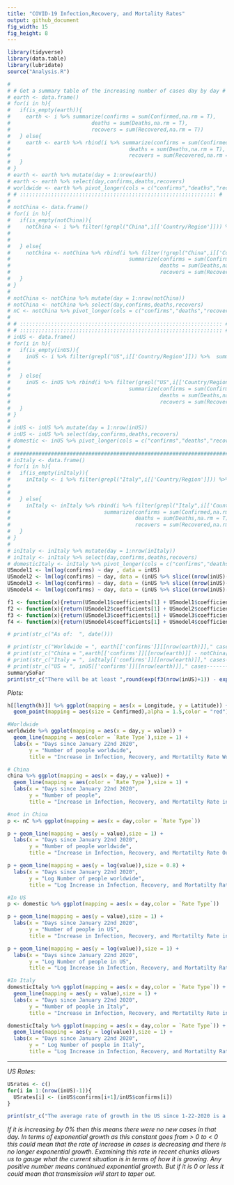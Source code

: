 ---
title: "COVID-19 Infection,Recovery, and Mortality Rates"
output: github_document
fig_width: 15
fig_height: 8
---

```{r include=FALSE}
library(tidyverse)
library(data.table)
library(lubridate)
source("Analysis.R")
```


<!-- ```{r include=F} -->
<!-- # downloads all data from 1-22-2020 to today -->
<!-- h <- list() -->
<!-- todayInMarch <- as.numeric(substring(date(),9,10)) -->


<!-- day <- 22:31 -->
<!-- count <- 1 -->
<!-- for(d in day){ -->
<!--   url <- str_c("https://raw.githubusercontent.com/CSSEGISandData/COVID-19/master/csse_covid_19_data/csse_covid_19_daily_reports/01-",d,"-2020.csv") -->
<!--   print(url) -->
<!--   h[[count]] <- fread(url) -->
<!--   count <- count+1 -->
<!-- } -->
<!-- day <- c(str_c("0",1:9),10:29) -->
<!-- for(d in day){ -->
<!--   url <- str_c("https://raw.githubusercontent.com/CSSEGISandData/COVID-19/master/csse_covid_19_data/csse_covid_19_daily_reports/02-",d,"-2020.csv") -->
<!--   print(url) -->
<!--   h[[count]] <- fread(url) -->
<!--   count <- count+1 -->
<!-- } -->
<!-- day <- c(str_c("0",1:9),10:(todayInMarch-1)) -->
<!-- for(d in day){ -->
<!--   url <- str_c("https://raw.githubusercontent.com/CSSEGISandData/COVID-19/master/csse_covid_19_data/csse_covid_19_daily_reports/03-",d,"-2020.csv") -->
<!--   print(url) -->
<!--   h[[count]] <- fread(url) -->
<!--   count <- count+1 -->
<!-- } -->
<!-- ``` -->

```{r include=F}
# 
# # Get a summary table of the increasing number of cases day by day #
# earth <- data.frame()
# for(i in h){
#   if(is_empty(earth)){
#     earth <- i %>% summarize(confirms = sum(Confirmed,na.rm = T),
#                          deaths = sum(Deaths,na.rm = T),
#                          recovers = sum(Recovered,na.rm = T))
#   } else{
#     earth <- earth %>% rbind(i %>% summarize(confirms = sum(Confirmed,na.rm = T),
#                                      deaths = sum(Deaths,na.rm = T),
#                                      recovers = sum(Recovered,na.rm = T)))
#   }
# }
# earth <- earth %>% mutate(day = 1:nrow(earth))
# earth <- earth %>% select(day,confirms,deaths,recovers)
# worldwide <- earth %>% pivot_longer(cols = c("confirms","deaths","recovers"),names_to = "Rate Type")
# # ::::::::::::::::::::::::::::::::::::::::::::::::::::::::::::::: #
# 
# notChina <- data.frame()
# for(i in h){
#   if(is_empty(notChina)){
#     notChina <- i %>% filter(!grepl("China",i[['Country/Region']])) %>%  summarize(confirms = sum(Confirmed,na.rm = T),
#                                                                                    deaths = sum(Deaths,na.rm = T),
#                                                                                    recovers = sum(Recovered,na.rm = T))
#   } else{
#     notChina <- notChina %>% rbind(i %>% filter(!grepl("China",i[['Country/Region']])) %>% 
#                                      summarize(confirms = sum(Confirmed,na.rm = T),
#                                                deaths = sum(Deaths,na.rm = T),
#                                                recovers = sum(Recovered,na.rm = T)))
#   }
# }
# 
# notChina <- notChina %>% mutate(day = 1:nrow(notChina))
# notChina <- notChina %>% select(day,confirms,deaths,recovers)
# nC <- notChina %>% pivot_longer(cols = c("confirms","deaths","recovers"),names_to = "Rate Type")
# 
# # ::::::::::::::::::::::::::::::::::::::::::::::::::::::::::::::::: #
# # ::::::::::::::::::::::::::::::::::::::::::::::::::::::::::::::::: #
# inUS <- data.frame()
# for(i in h){
#   if(is_empty(inUS)){
#     inUS <- i %>% filter(grepl("US",i[['Country/Region']])) %>%  summarize(confirms = sum(Confirmed,na.rm = T),
#                                                                                    deaths = sum(Deaths,na.rm = T),
#                                                                                    recovers = sum(Recovered,na.rm = T))
#   } else{
#     inUS <- inUS %>% rbind(i %>% filter(grepl("US",i[['Country/Region']])) %>% 
#                                      summarize(confirms = sum(Confirmed,na.rm = T),
#                                                deaths = sum(Deaths,na.rm = T),
#                                                recovers = sum(Recovered,na.rm = T)))
#   }
# }
# 
# inUS <- inUS %>% mutate(day = 1:nrow(inUS))
# inUS <- inUS %>% select(day,confirms,deaths,recovers)
# domestic <- inUS %>% pivot_longer(cols = c("confirms","deaths","recovers"),names_to = "Rate Type")
# 
# #########################################################################
# inItaly <- data.frame()
# for(i in h){
#   if(is_empty(inItaly)){
#     inItaly <- i %>% filter(grepl("Italy",i[['Country/Region']])) %>%  summarize(confirms = sum(Confirmed,na.rm = T),
#                                                                            deaths = sum(Deaths,na.rm = T),
#                                                                            recovers = sum(Recovered,na.rm = T))
#   } else{
#     inItaly <- inItaly %>% rbind(i %>% filter(grepl("Italy",i[['Country/Region']])) %>% 
#                              summarize(confirms = sum(Confirmed,na.rm = T),
#                                        deaths = sum(Deaths,na.rm = T),
#                                        recovers = sum(Recovered,na.rm = T)))
#   }
# }
# 
# inItaly <- inItaly %>% mutate(day = 1:nrow(inItaly))
# inItaly <- inItaly %>% select(day,confirms,deaths,recovers)
# domesticItaly <- inItaly %>% pivot_longer(cols = c("confirms","deaths","recovers"),names_to = "Rate Type")
USmodel1 <- lm(log(confirms) ~ day , data = inUS)
USmodel2 <- lm(log(confirms) ~ day, data = (inUS %>% slice((nrow(inUS)-7):(nrow(inUS)))) )
USmodel3 <- lm(log(confirms) ~ day, data = (inUS %>% slice((nrow(inUS)-14):(nrow(inUS)))))
USmodel4 <- lm(log(confirms) ~ day, data = (inUS %>% slice((nrow(inUS)-21):(nrow(inUS)))))

f1 <- function(x){return(USmodel1$coefficients[1] + USmodel1$coefficients[2]*x)}
f2 <- function(x){return(USmodel2$coefficients[1] + USmodel2$coefficients[2]*x)}
f3 <- function(x){return(USmodel3$coefficients[1] + USmodel3$coefficients[2]*x)}
f4 <- function(x){return(USmodel4$coefficients[1] + USmodel4$coefficients[2]*x)}
```

```{r echo=FALSE}
# print(str_c("As of:  ", date()))

# print(str_c("Worldwide = ", earth[['confirms']][[nrow(earth)]]," cases-------One Week Ago = ",earth[['confirms']][[nrow(earth)-7]]))
# print(str_c("China = ",earth[['confirms']][[nrow(earth)]] - notChina[['confirms']][[nrow(notChina)]]," cases-------One Week Ago = ",earth[['confirms']][[nrow(earth)-7]] - notChina[['confirms']][[nrow(notChina)-7]]))
# print(str_c("Italy = ", inItaly[['confirms']][[nrow(earth)]]," cases-------One Week Ago = ",inItaly[['confirms']][[nrow(inItaly)-7]]))
# print(str_c("US = ", inUS[['confirms']][[nrow(earth)]]," cases-------One Week Ago = ",inUS[['confirms']][[nrow(inUS)-7]]))
summarySoFar
print(str_c("There will be at least ",round(exp(f3(nrow(inUS)+1)) - exp(f3(nrow(inUS))))," new ~confirmed~ cases in the US at the end of today."))
```

*Plots:*
```{r echo=FALSE,fig.height= 8,fig.width=16}


h[[length(h)]] %>% ggplot(mapping = aes(x = Longitude, y = Latitude)) +
  geom_point(mapping = aes(size = Confirmed),alpha = 1.5,color = "red") + labs(title = "Spatial Map of Number of Cases Depicted as Point Size")

#Worldwide
worldwide %>% ggplot(mapping = aes(x = day,y = value)) + 
  geom_line(mapping = aes(color = `Rate Type`),size = 1) + 
  labs(x = "Days since January 22nd 2020",
       y = "Number of people worldwide",
       title = "Increase in Infection, Recovery, and Mortatilty Rate Worldwide")

# China
china %>% ggplot(mapping = aes(x = day,y = value)) + 
  geom_line(mapping = aes(color = `Rate Type`),size = 1) + 
  labs(x = "Days since January 22nd 2020",
       y = "Number of people",
       title = "Increase in Infection, Recovery, and Mortatilty Rate in China")

#not in China
p <- nC %>% ggplot(mapping = aes(x = day,color = `Rate Type`))

p + geom_line(mapping = aes(y = value),size = 1) + 
  labs(x = "Days since January 22nd 2020",
       y = "Number of people worldwide",
       title = "Increase in Infection, Recovery, and Mortatilty Rate Outside China")

p + geom_line(mapping = aes(y = log(value)),size = 0.8) +
  labs(x = "Days since January 22nd 2020",
       y = "Log Number of people worldwide",
       title = "Log Increase in Infection, Recovery, and Mortatilty Rate Outside China")

#In US
p <- domestic %>% ggplot(mapping = aes(x = day,color = `Rate Type`))

p + geom_line(mapping = aes(y = value),size = 1) +
  labs(x = "Days since January 22nd 2020",
       y = "Number of people in US",
       title = "Increase in Infection, Recovery, and Mortatilty Rate in US")

p + geom_line(mapping = aes(y = log(value)),size = 1) +
  labs(x = "Days since January 22nd 2020",
       y = "Log Number of people in US",
       title = "Log Increase in Infection, Recovery, and Mortatilty Rate in US")

#In Italy
domesticItaly %>% ggplot(mapping = aes(x = day,color = `Rate Type`)) +
  geom_line(mapping = aes(y = value),size = 1) +
  labs(x = "Days since January 22nd 2020",
       y = "Number of people in Italy",
       title = "Increase in Infection, Recovery, and Mortatilty Rate in Italy")

domesticItaly %>% ggplot(mapping = aes(x = day,color = `Rate Type`)) +
  geom_line(mapping = aes(y = log(value)),size = 1) +
  labs(x = "Days since January 22nd 2020",
       y = " Log Number of people in Italy",
       title = "Log Increase in Infection, Recovery, and Mortatilty Rate in Italy")
```
____
*US Rates:*
```{r echo=FALSE}
USrates <- c()
for(i in 1:(nrow(inUS)-1)){
  USrates[i] <- (inUS$confirms[i+1]/inUS$confirms[i])
}

print(str_c("The average rate of growth in the US since 1-22-2020 is a ",(mean(USrates) - 1)," percent increase in confirmed cases daily"))
```

  *If it is increasing by 0% then this means there were no new cases in that day. In terms of exponential growth as this constant goes from  > 0  to  < 0 this could mean that the rate of increase in cases is decreasing and there is no longer exponential growth. Examining this rate in recent chunks allows us to gauge what the current situation is in terms of how it is growing. Any positive number means continued exponential growth. But if it is 0 or less it could mean that transmission will start to taper out.*

